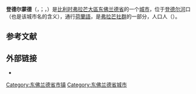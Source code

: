 {{noteTA|G1=比利时地名}}
{{Infobox Belgium municipality
| name             = 登德尔蒙德
| native_name      = <small>{{native name|nl|Dendermonde}}<br>{{native name|fr|Termonde}}</small>
| type             = {{BEL}}[[比利时城市列表|城市]]
| picture          = Dendermonde town hall and belfry during golden hour (DSCF0501).jpg
| picture-legend   = 市政厅与钟楼
| map              = Dendermonde East-Flanders Belgium Map.svg
| map-legend       = 登德尔蒙德在[[东佛兰德省|东佛兰德省]]的位置
| arms             = Blason ville be Dendermonde (avec ornements).svg
| flag             = Dendermonde_Belgium.svg
| region           = {{BE-REG-FLE}}
| community        = {{BE-NL}}
| province         = {{BE-PROV-OV}}
| arrondissement   = [[登德爾蒙德區|登德爾蒙德區]]
| nis              = 42006
| pyramid-date     = 01/01/2006
| 0-19=21.07
| 20-64=60.77
| 65=18.16
| foreigners=1.52
| foreigners-date  = 01/07/2005
| mayor            = Piet Buyse ([[基督教民主和弗拉芒|CD&V]]
| majority         = [[基督教民主和弗拉芒|CD&V]], [[新弗拉芒人聯盟|N-VA]]
| postal-codes     = 9200
| telephone-area   = 052
| web              = [http://www.dendermonde.be/ www.dendermonde.be]
| coordinates      = {{coord|51|02|N|04|06|E|region:BE|display=inline,title}}
}}
'''登德尔蒙德'''（{{lang-nl|Dendermonde}}，{{IPA-nl|ˌdɛndərˈmɔndə|-|Nl-Dendermonde.ogg}}；{{lang-fr|Termonde}}，{{IPA-fr|tɛʁmɔ̃d}}）是[[比利时|比利时]][[弗拉芒大區|弗拉芒大區]][[东佛兰德省|东佛兰德省]]的一个[[比利时城市列表|城市]]，位于[[登德尔河|登德尔河]]口（也是该城市名的含义），通行[[荷蘭語|荷蘭語]]，是[[弗拉芒社群|弗拉芒社群]]的一部分，人口{{wikidata|property|normal+|P1082}}人（{{wikidata|qualifier|P1082|P585}}）。

== 参考文献 ==
{{Reflist}}

==外部链接==
* {{Commons category-inline|Dendermonde}}

{{东佛兰德省市镇}}
{{Authority control}}
{{DEFAULTSORT:Dendermonde}}
[[Category:东佛兰德省市镇|Category:东佛兰德省市镇]]
[[Category:东佛兰德省城市|Category:东佛兰德省城市]]
{{EastFlanders-geo-stub}}